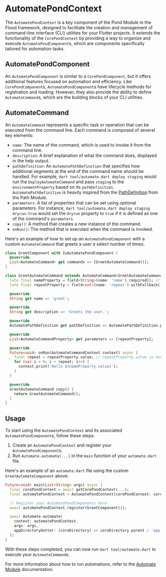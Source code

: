 # AutomatePondContext

The `AutomatePondContext` is a key component of the Pond Module in the Flood framework, designed to facilitate the creation and management of command-line interface (CLI) utilities for your Flutter projects. It extends the functionality of the `CorePondContext` by providing a way to organize and execute `AutomatePondComponent`s, which are components specifically tailored for automation tasks.

## AutomatePondComponent

An `AutomatePondComponent` is similar to a `CorePondComponent`, but it offers additional features focused on automation and efficiency. Like `CorePondComponent`s, `AutomatePondComponent`s have lifecycle methods for registration and loading. However, they also provide the ability to define `AutomateCommand`s, which are the building blocks of your CLI utilities.

## AutomateCommand

An `AutomateCommand` represents a specific task or operation that can be executed from the command line. Each command is composed of several key elements:

-   `name`: The name of the command, which is used to invoke it from the command line.
-   `description`: A brief explanation of what the command does, displayed in the help output.
-   `pathDefinition`: An `AutomatePathDefinition` that specifies how additional segments at the end of the command name should be handled. For example, `dart tool/automate.dart deploy staging` would run the `DeployAutomateCommand` and pass `staging` to the `environmentProperty` based on its `pathDefinition`. `AutomatePathDefinition` is heavily inspired from the [PathDefinition](/path#pathdefinition) from the Path Module.
-   `parameters`: A list of properties that can be set using optional parameters. For instance, `dart tool/automate.dart deploy staging dryrun:true` would set the `dryrun` property to `true` if it is defined as one of the command's `parameters`.
-   `copy()`: A method that creates a new instance of the command.
-   `onRun()`: The method that is executed when the command is invoked.

Here's an example of how to set up an `AutomatePondComponent` with a custom `AutomateCommand` that greets a user a select number of times.

```dart filename="example_core/tool/greet_component.dart"
class GreetComponent with IsAutomatePondComponent {
  @override
  List<AutomateCommand> get commands => [GreetAutomateCommand()];
}

class GreetAutomateCommand extends AutomateCommand<GreetAutomateCommand> {
  late final nameProperty = field<String>(name: 'name').required(); // .required() makes it non-nullable. You know it's non-nullable because it's part of the path itself.
  late final repeatProperty = field<int>(name: 'repeat').withFallback(() => 1); // If `repeat:X` is not in the command, it will fallback to `1`.

  @override
  String get name => 'greet';

  @override
  String get description => 'Greets the user.';

  @override
  AutomatePathDefinition get pathDefinition => AutomatePathDefinition.property(nameProperty);

  @override
  List<AutomateCommandProperty> get parameters => [repeatProperty];

  @override
  Future<void> onRun(AutomateCommandContext context) async {
    final repeat = repeatProperty.value; // repeatProperty.value is non-nullable due to the `withFallback`.
    for (var i = 0; i < repeat; i++) {
      context.print('Hello ${nameProperty.value}');
    }
  }

  @override
  GreetAutomateCommand copy() {
    return GreetAutomateCommand();
  }
}
```

## Usage

To start using the `AutomatePondContext` and its associated `AutomatePondComponent`s, follow these steps:

1. Create an `AutomatePondContext` and register your `AutomatePondComponent`s.
2. Run `Automate.automate(...)` in the `main` function of your `automate.dart` file.

Here's an example of an `automate.dart` file using the custom `GreetAutomateComponent` above.

```dart filename="example_core/tool/automate.dart"
Future<void> main(List<String> args) async {
  final corePondContext = await getCorePondContext(...);
  final automatePondContext = AutomatePondContext(corePondContext: corePondContext);

  // Register your AutomatePondComponents here
  await automatePondContext.register(GreetComponent());

  await Automate.automate(
    context: automatePondContext,
    args: args,
    appDirectoryGetter: (coreDirectory) => coreDirectory.parent / 'app', // The path to the "App Project"
  );
}
```

With these steps completed, you can now run `dart tool/automate.dart` to execute your `AutomateCommand`s.

For more information about how to run automations, refer to the [Automate Module](/automate) documentation.
